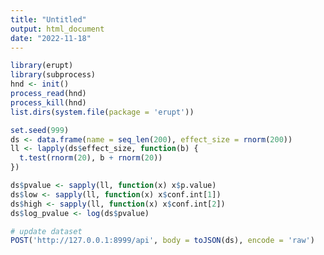 ```yaml
---
title: "Untitled"
output: html_document
date: "2022-11-18"
---
```


```r
library(erupt)
library(subprocess)
hnd <- init()
process_read(hnd)
process_kill(hnd)
list.dirs(system.file(package = 'erupt'))
```

```r
set.seed(999)
ds <- data.frame(name = seq_len(200), effect_size = rnorm(200))
ll <- lapply(ds$effect_size, function(b) {
  t.test(rnorm(20), b + rnorm(20))
})

ds$pvalue <- sapply(ll, function(x) x$p.value)
ds$low <- sapply(ll, function(x) x$conf.int[1])
ds$high <- sapply(ll, function(x) x$conf.int[2])
ds$log_pvalue <- log(ds$pvalue)

# update dataset
POST('http://127.0.0.1:8999/api', body = toJSON(ds), encode = 'raw')
```
